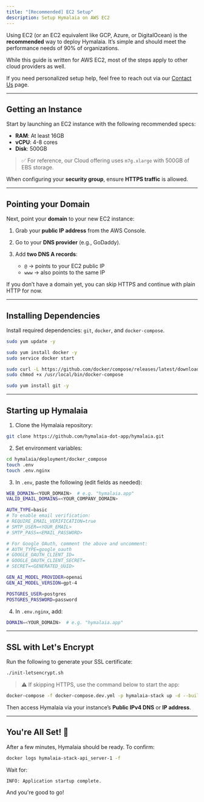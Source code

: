 ```yaml
---
title: "[Recommended] EC2 Setup"
description: Setup Hymalaia on AWS EC2
---
```


Using EC2 (or an EC2 equivalent like GCP, Azure, or DigitalOcean) is the **recommended** way to deploy Hymalaia. It’s simple and should meet the performance needs of 90% of organizations.

While this guide is written for AWS EC2, most of the steps apply to other cloud providers as well.

If you need personalized setup help, feel free to reach out via our [Contact Us](#) page.

---

## Getting an Instance

Start by launching an EC2 instance with the following recommended specs:

- **RAM**: At least 16GB  
- **vCPU**: 4-8 cores  
- **Disk**: 500GB

> ✅ For reference, our Cloud offering uses `m7g.xlarge` with 500GB of EBS storage.

When configuring your **security group**, ensure **HTTPS traffic** is allowed.

---

## Pointing your Domain

Next, point your **domain** to your new EC2 instance:

1. Grab your **public IP address** from the AWS Console.
2. Go to your **DNS provider** (e.g., GoDaddy).
3. Add **two DNS A records**:

   - `@` → points to your EC2 public IP
   - `www` → also points to the same IP

If you don’t have a domain yet, you can skip HTTPS and continue with plain HTTP for now.

---

## Installing Dependencies

Install required dependencies: `git`, `docker`, and `docker-compose`.

```bash
sudo yum update -y

sudo yum install docker -y
sudo service docker start

sudo curl -L https://github.com/docker/compose/releases/latest/download/docker-compose-$(uname -s)-$(uname -m) -o /usr/local/bin/docker-compose
sudo chmod +x /usr/local/bin/docker-compose

sudo yum install git -y
```

---

## Starting up Hymalaia

1. Clone the Hymalaia repository:

```bash
git clone https://github.com/hymalaia-dot-app/hymalaia.git
```

2. Set environment variables:

```bash
cd hymalaia/deployment/docker_compose
touch .env
touch .env.nginx
```

3. In `.env`, paste the following (edit fields as needed):

```bash
WEB_DOMAIN=<YOUR_DOMAIN>  # e.g. "hymalaia.app"
VALID_EMAIL_DOMAINS=<YOUR_COMPANY_DOMAIN>

AUTH_TYPE=basic
# To enable email verification:
# REQUIRE_EMAIL_VERIFICATION=true
# SMTP_USER=<YOUR_EMAIL>
# SMTP_PASS=<EMAIL_PASSWORD>

# For Google OAuth, comment the above and uncomment:
# AUTH_TYPE=google_oauth
# GOOGLE_OAUTH_CLIENT_ID=
# GOOGLE_OAUTH_CLIENT_SECRET=
# SECRET=<GENERATED_UUID>

GEN_AI_MODEL_PROVIDER=openai
GEN_AI_MODEL_VERSION=gpt-4

POSTGRES_USER=postgres
POSTGRES_PASSWORD=password
```

4. In `.env.nginx`, add:

```bash
DOMAIN=<YOUR_DOMAIN>  # e.g. "hymalaia.app"
```

---

## SSL with Let's Encrypt

Run the following to generate your SSL certificate:

```bash
./init-letsencrypt.sh
```

> ⚠️ If skipping HTTPS, use the command below to start the app:

```bash
docker-compose -f docker-compose.dev.yml -p hymalaia-stack up -d --build --force-recreate
```

Then access Hymalaia via your instance’s **Public IPv4 DNS** or **IP address**.

---

## You're All Set! 🎉

After a few minutes, Hymalaia should be ready. To confirm:

```bash
docker logs hymalaia-stack-api_server-1 -f
```

Wait for:

```
INFO: Application startup complete.
```

And you're good to go!
